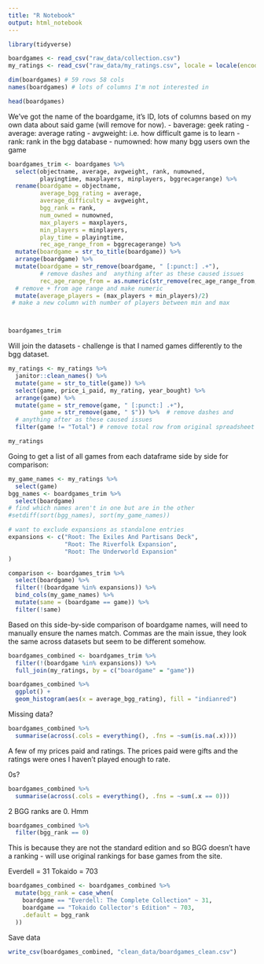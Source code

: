 ```yaml
---
title: "R Notebook"
output: html_notebook
---
```


```r
library(tidyverse)
```

```r
boardgames <- read_csv("raw_data/collection.csv")
my_ratings <- read_csv("raw_data/my_ratings.csv", locale = locale(encoding="latin1"))

dim(boardgames) # 59 rows 58 cols
names(boardgames) # lots of columns I'm not interested in

head(boardgames)
```

We've got the name of the boardgame, it's ID, lots of columns based on my own data about said
game (will remove for now). 
- baverage: geek rating
- average: average rating
- avgweight: i.e. how difficult game is to learn
- rank: rank in the bgg database
- numowned: how many bgg users own the game



```r
boardgames_trim <- boardgames %>% 
  select(objectname, average, avgweight, rank, numowned,
         playingtime, maxplayers, minplayers, bggrecagerange) %>% 
  rename(boardgame = objectname,
         average_bgg_rating = average,
         average_difficulty = avgweight,
         bgg_rank = rank,
         num_owned = numowned,
         max_players = maxplayers,
         min_players = minplayers,
         play_time = playingtime,
         rec_age_range_from = bggrecagerange) %>% 
  mutate(boardgame = str_to_title(boardgame)) %>% 
  arrange(boardgame) %>% 
  mutate(boardgame = str_remove(boardgame, " [:punct:] .+"),
         # remove dashes and  anything after as these caused issues
         rec_age_range_from = as.numeric(str_remove(rec_age_range_from, "\\+"))) %>% 
  # remove + from age range and make numeric
  mutate(average_players = (max_players + min_players)/2)
 # make a new column with number of players between min and max



boardgames_trim
```

Will join the datasets - challenge is that I named games differently to the bgg dataset.
```r
my_ratings <- my_ratings %>% 
  janitor::clean_names() %>% 
  mutate(game = str_to_title(game)) %>% 
  select(game, price_i_paid, my_rating, year_bought) %>% 
  arrange(game) %>% 
  mutate(game = str_remove(game, " [:punct:] .+"),
         game = str_remove(game, " $")) %>%  # remove dashes and
  # anything after as these caused issues
  filter(game != "Total") # remove total row from original spreadsheet 

my_ratings
```

Going to get a list of all games from each dataframe side by side for comparison:
```r
my_game_names <- my_ratings %>% 
  select(game) 
bgg_names <- boardgames_trim %>% 
  select(boardgame) 
# find which names aren't in one but are in the other
#setdiff(sort(bgg_names), sort(my_game_names))

# want to exclude expansions as standalone entries
expansions <- c("Root: The Exiles And Partisans Deck",
                "Root: The Riverfolk Expansion",
                "Root: The Underworld Expansion"
)

comparison <- boardgames_trim %>% 
  select(boardgame) %>% 
  filter(!(boardgame %in% expansions)) %>% 
  bind_cols(my_game_names) %>% 
  mutate(same = (boardgame == game)) %>% 
  filter(!same)
```

Based on this side-by-side comparison of boardgame names, will need to manually
ensure the names match. Commas are the main issue, they look the same across
datasets but seem to be different somehow.


```r
boardgames_combined <- boardgames_trim %>% 
  filter(!(boardgame %in% expansions)) %>% 
  full_join(my_ratings, by = c("boardgame" = "game"))
```



```r
boardgames_combined %>% 
  ggplot() +
  geom_histogram(aes(x = average_bgg_rating), fill = "indianred")
```


Missing data?
```r
boardgames_combined %>% 
  summarise(across(.cols = everything(), .fns = ~sum(is.na(.x))))
```
A few of my prices paid and ratings. The prices paid were gifts and the ratings were ones I haven't played enough to rate.

0s?
```r
boardgames_combined %>% 
  summarise(across(.cols = everything(), .fns = ~sum(.x == 0)))
```
2 BGG ranks are 0. Hmm

```r
boardgames_combined %>% 
  filter(bgg_rank == 0)
```

This is because they are not the standard edition and so BGG doesn't have a ranking - will use original rankings for base games from the site.

Everdell = 31
Tokaido = 703

```r
boardgames_combined <- boardgames_combined %>% 
  mutate(bgg_rank = case_when(
    boardgame == "Everdell: The Complete Collection" ~ 31,
    boardgame == "Tokaido Collector's Edition" ~ 703,
    .default = bgg_rank
  ))
```



Save data
```r
write_csv(boardgames_combined, "clean_data/boardgames_clean.csv")
```

